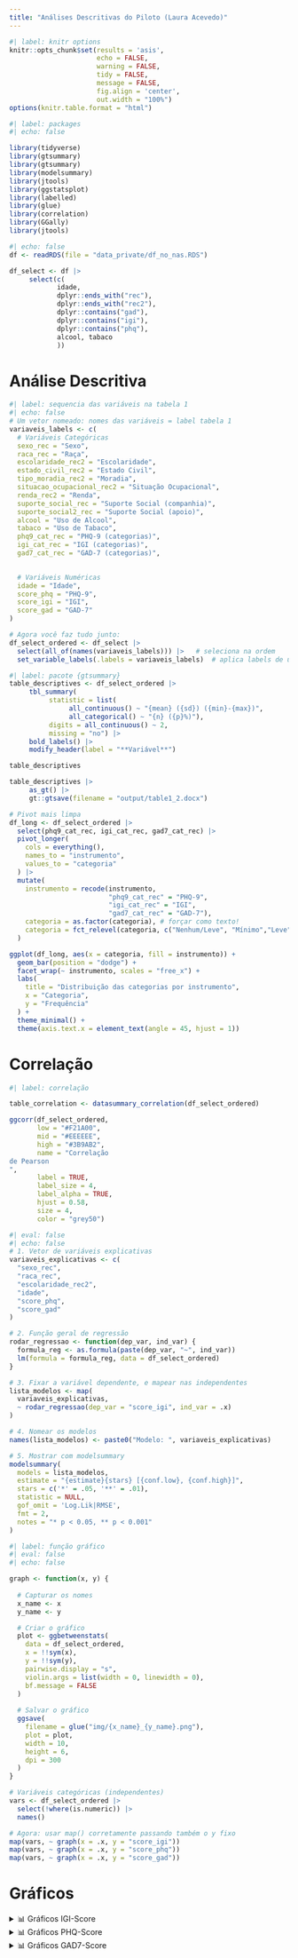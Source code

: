 ```yaml
---
title: "Análises Descritivas do Piloto (Laura Acevedo)"
---
```


```r
#| label: knitr options
knitr::opts_chunk$set(results = 'asis',
                      echo = FALSE,
                      warning = FALSE,
                      tidy = FALSE,
                      message = FALSE,
                      fig.align = 'center',
                      out.width = "100%")
options(knitr.table.format = "html")
```

```r
#| label: packages
#| echo: false

library(tidyverse)
library(gtsummary)
library(gtsummary)
library(modelsummary)
library(jtools)
library(ggstatsplot)
library(labelled)
library(glue)
library(correlation)
library(GGally)
library(jtools)
```

```r
#| echo: false
df <- readRDS(file = "data_private/df_no_nas.RDS")

df_select <- df |> 
     select(c(
            idade, 
            dplyr::ends_with("rec"),
            dplyr::ends_with("rec2"),
            dplyr::contains("gad"),
            dplyr::contains("igi"),
            dplyr::contains("phq"),
            alcool, tabaco
            ))
```

# Análise Descritiva

```r
#| label: sequencia das variáveis na tabela 1
#| echo: false
# Um vetor nomeado: nomes das variáveis = label tabela 1
variaveis_labels <- c(
  # Variáveis Categóricas
  sexo_rec = "Sexo",
  raca_rec = "Raça",
  escolaridade_rec2 = "Escolaridade",
  estado_civil_rec2 = "Estado Civil",
  tipo_moradia_rec2 = "Moradia",
  situacao_ocupacional_rec2 = "Situação Ocupacional",
  renda_rec2 = "Renda",
  suporte_social_rec = "Suporte Social (companhia)",
  suporte_social2_rec = "Suporte Social (apoio)",
  alcool = "Uso de Alcool", 
  tabaco = "Uso de Tabaco",
  phq9_cat_rec = "PHQ-9 (categorias)",
  igi_cat_rec = "IGI (categorias)",
  gad7_cat_rec = "GAD-7 (categorias)",

  
  # Variáveis Numéricas
  idade = "Idade",
  score_phq = "PHQ-9",
  score_igi = "IGI",
  score_gad = "GAD-7"
)

# Agora você faz tudo junto:
df_select_ordered <- df_select |>
  select(all_of(names(variaveis_labels))) |>   # seleciona na ordem
  set_variable_labels(.labels = variaveis_labels)  # aplica labels de uma vez
```

```r
#| label: pacote {gtsummary}
table_descriptives <- df_select_ordered |>
     tbl_summary(
          statistic = list(
               all_continuous() ~ "{mean} ({sd}) ({min}-{max})",
               all_categorical() ~ "{n} ({p}%)"), 
          digits = all_continuous() ~ 2,
          missing = "no") |> 
     bold_labels() |> 
     modify_header(label = "**Variável**")

table_descriptives

table_descriptives |> 
     as_gt() |>
     gt::gtsave(filename = "output/table1_2.docx")
```

```r

# Pivot mais limpa
df_long <- df_select_ordered |>
  select(phq9_cat_rec, igi_cat_rec, gad7_cat_rec) |>
  pivot_longer(
    cols = everything(),
    names_to = "instrumento",
    values_to = "categoria"
  ) |>
  mutate(
    instrumento = recode(instrumento,
                         "phq9_cat_rec" = "PHQ-9",
                         "igi_cat_rec" = "IGI",
                         "gad7_cat_rec" = "GAD-7"),
    categoria = as.factor(categoria), # forçar como texto!
    categoria = fct_relevel(categoria, c("Nenhum/Leve", "Mínimo","Leve",  "Moderado", "Moderadamente Grave", "Grave"))
  )

ggplot(df_long, aes(x = categoria, fill = instrumento)) +
  geom_bar(position = "dodge") +
  facet_wrap(~ instrumento, scales = "free_x") +
  labs(
    title = "Distribuição das categorias por instrumento",
    x = "Categoria",
    y = "Frequência"
  ) +
  theme_minimal() +
  theme(axis.text.x = element_text(angle = 45, hjust = 1))
```

# Correlação

```r
#| label: correlação

table_correlation <- datasummary_correlation(df_select_ordered)

ggcorr(df_select_ordered, 
       low = "#F21A00", 
       mid = "#EEEEEE", 
       high = "#3B9AB2",
       name = "Correlação 
de Pearson
", 
       label = TRUE,
       label_size = 4,
       label_alpha = TRUE,
       hjust = 0.58, 
       size = 4, 
       color = "grey50")
```

```r
#| eval: false
#| echo: false
# 1. Vetor de variáveis explicativas
variaveis_explicativas <- c(
  "sexo_rec",
  "raca_rec",
  "escolaridade_rec2",
  "idade",
  "score_phq",
  "score_gad"
)

# 2. Função geral de regressão
rodar_regressao <- function(dep_var, ind_var) {
  formula_reg <- as.formula(paste(dep_var, "~", ind_var))
  lm(formula = formula_reg, data = df_select_ordered)
}

# 3. Fixar a variável dependente, e mapear nas independentes
lista_modelos <- map(
  variaveis_explicativas,
  ~ rodar_regressao(dep_var = "score_igi", ind_var = .x)
)

# 4. Nomear os modelos
names(lista_modelos) <- paste0("Modelo: ", variaveis_explicativas)

# 5. Mostrar com modelsummary
modelsummary(
  models = lista_modelos,
  estimate = "{estimate}{stars} [{conf.low}, {conf.high}]",
  stars = c('*' = .05, '**' = .01),
  statistic = NULL,
  gof_omit = 'Log.Lik|RMSE',
  fmt = 2,
  notes = "* p < 0.05, ** p < 0.001"
)
```

```r
#| label: função gráfico
#| eval: false
#| echo: false

graph <- function(x, y) {
  
  # Capturar os nomes
  x_name <- x
  y_name <- y

  # Criar o gráfico
  plot <- ggbetweenstats(
    data = df_select_ordered, 
    x = !!sym(x),
    y = !!sym(y),
    pairwise.display = "s",
    violin.args = list(width = 0, linewidth = 0),
    bf.message = FALSE
  )
  
  # Salvar o gráfico
  ggsave(
    filename = glue("img/{x_name}_{y_name}.png"),
    plot = plot,
    width = 10,
    height = 6,
    dpi = 300
  )
}

# Variáveis categóricas (independentes)
vars <- df_select_ordered |> 
  select(!where(is.numeric)) |> 
  names()

# Agora: usar map() corretamente passando também o y fixo
map(vars, ~ graph(x = .x, y = "score_igi"))
map(vars, ~ graph(x = .x, y = "score_phq"))
map(vars, ~ graph(x = .x, y = "score_gad"))
```

# Gráficos

<details>

<summary>📊 Gráficos IGI-Score</summary>

```r
#| echo: false

imagens <- list.files(path = "img/", pattern = "\\igi.png$", full.names = TRUE)
knitr::include_graphics(imagens)
```

</details>

<details>

<summary>📊 Gráficos PHQ-Score</summary>

```r
#| echo: false

imagens <- list.files(path = "img/", pattern = "\\phq.png$", full.names = TRUE)
knitr::include_graphics(imagens)
```

</details>

<details>

<summary>📊 Gráficos GAD7-Score</summary>

```r
#| echo: false

imagens <- list.files(path = "img/", pattern = "\\gad.png$", full.names = TRUE)
knitr::include_graphics(imagens)
```

</details>

